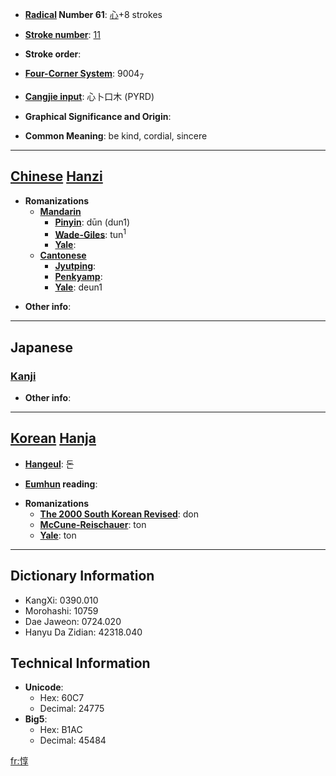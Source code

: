 * '''[[Wiktionary:Chinese radical index| Radical]] Number 61''': [[Wiktionary:Chinese radical index 心|心]]+8 strokes

* '''[[Wiktionary:Chinese total strokes index|Stroke number]]''': [[Wiktionary:Chinese total strokes index 11|11]]

* '''Stroke order''': 

* '''[[Wiktionary:Chinese four corner index|Four-Corner System]]''': 9004<sub>7</sub>

* '''[[Wiktionary:Chinese Cangjie index|Cangjie input]]''': 心卜口木 (PYRD)

* '''Graphical Significance and Origin''': 

* '''Common Meaning''': be kind, cordial, sincere

----

== [[Chinese]] [[Hanzi]] ==

* '''Romanizations'''
** '''[[Mandarin]]'''
*** '''[[Pinyin]]''': dūn (dun1)
*** '''[[Wade-Giles]]''': tun<sup>1</sup>
*** '''[[Yale]]''': 
** '''[[Cantonese]]'''
*** '''[[Jyutping]]''':
*** '''[[Penkyamp]]''': 
*** '''[[Yale]]''': deun1

* '''Other info''': 

----

==Japanese==
===[[Kanji]]===
{{kanji|on readings=[[とん]] (ton), [[じゅん]] (jun)
|kun readings=[[あつい]] (atsui), [[まこと]] (makoto)
}}

* '''Other info''':  

----

== [[Korean]] [[Hanja]] ==

* '''[[Hangeul]]''': 돈

* '''[[Eumhun]] reading''': 

* '''Romanizations'''
** '''[[The 2000 South Korean Revised Romanization|The 2000 South Korean Revised]]''': don
** '''[[McCune-Reischauer]]''': ton
** '''[[Yale]]''': ton

----

== Dictionary Information ==

* KangXi: 0390.010
* Morohashi: 10759
* Dae Jaweon: 0724.020
* Hanyu Da Zidian: 42318.040

== Technical Information ==

* '''Unicode''':
** Hex: 60C7
** Decimal: 24775
* '''Big5''':
** Hex: B1AC
** Decimal: 45484

[[fr:惇]]